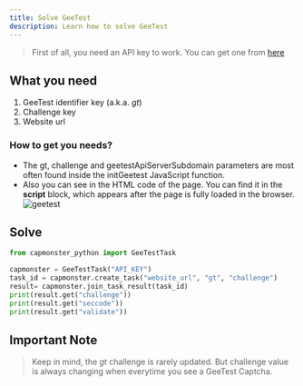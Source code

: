 ```yaml
---
title: Solve GeeTest
description: Learn how to solve GeeTest
---
```


> First of all, you need an API key to work. You can get one from [here](https://capmonster.cloud)

## What you need
1. GeeTest identifier key (a.k.a. _gt_)
2. Challenge key
2. Website url

### How to get you needs?
- The gt, challenge and geetestApiServerSubdomain parameters are most often found inside the initGeetest JavaScript function.
- Also you can see in the HTML code of the page. 
You can find it in the **script** block, which appears after the page is fully loaded in the browser.
![geetest](/geetest.jpg)

## Solve

```py title=solve_geetest.py
from capmonster_python import GeeTestTask

capmonster = GeeTestTask("API_KEY")
task_id = capmonster.create_task("website_url", "gt", "challenge")
result= capmonster.join_task_result(task_id)
print(result.get("challenge"))
print(result.get("seccode"))
print(result.get("validate"))
```

## Important Note
> Keep in mind, the _gt_ challenge is rarely updated. 
> But challenge value is always changing when everytime you see a GeeTest Captcha.